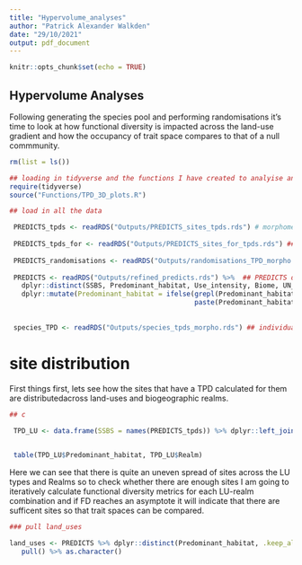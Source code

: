 ```yaml
---
title: "Hypervolume_analyses"
author: "Patrick Alexander Walkden"
date: "29/10/2021"
output: pdf_document
---
```


```r
knitr::opts_chunk$set(echo = TRUE)
```

## Hypervolume Analyses

Following generating the species pool and performing randomisations it's time to look at how functional diversity is impacted across the land-use gradient and how the occupancy of trait space compares to that of a null commmunity. 


```r
rm(list = ls())

## loading in tidyverse and the functions I have created to analyise and visualise the differences between TPD hypervolumes
require(tidyverse)
source("Functions/TPD_3D_plots.R")

## load in all the data

 PREDICTS_tpds <- readRDS("Outputs/PREDICTS_sites_tpds.rds") # morphometric TPDs of observed sites
 
 PREDICTS_tpds_for <- readRDS("Outputs/PREDICTS_sites_for_tpds.rds") ## foragaing TPDs of observed sites
 
 PREDICTS_randomisations <- readRDS("Outputs/randomisations_TPD_morpho.rds") ## morphometric TPD of randomisised sites 
 
 PREDICTS <- readRDS("Outputs/refined_predicts.rds") %>%  ## PREDICTS data 
   dplyr::distinct(SSBS, Predominant_habitat, Use_intensity, Biome, UN_subregion, Realm) %>% ## pull out land_use type, Subregion, realm etc
   dplyr::mutate(Predominant_habitat = ifelse(grepl(Predominant_habitat, pattern = "secondary", ignore.case = TRUE), "Secondary vegetation",
                                              paste(Predominant_habitat))) %>% data.frame() ## merge all secondary sites together
 
 
 species_TPD <- readRDS("Outputs/species_tpds_morpho.rds") ## individual species TPDs 

```

# site distribution

First things first, lets see how the sites that have a TPD calculated for them are distributedacross land-uses and biogeographic realms.


```r
 
## c

 TPD_LU <- data.frame(SSBS = names(PREDICTS_tpds)) %>% dplyr::left_join(PREDICTS) %>% dplyr::filter(Predominant_habitat != "Cannot decice",
                                                                                                    Use_intensity != "Cannot decide")

 table(TPD_LU$Predominant_habitat, TPD_LU$Realm)
```
Here we can see that there is quite an uneven spread of sites across the LU types and Realms so to check whether there are enough sites I am going to iteratively calculate functional diversity metrics for each LU-realm combination and if FD reaches an asymptote it will indicate that there are sufficent sites so that trait spaces can be compared.

```r

### pull land_uses

land_uses <- PREDICTS %>% dplyr::distinct(Predominant_habitat, .keep_all = FALSE) %>% dplyr::filter(Predominant_habitat != "Cannot decide") %>% 
   pull() %>% as.character()
```
